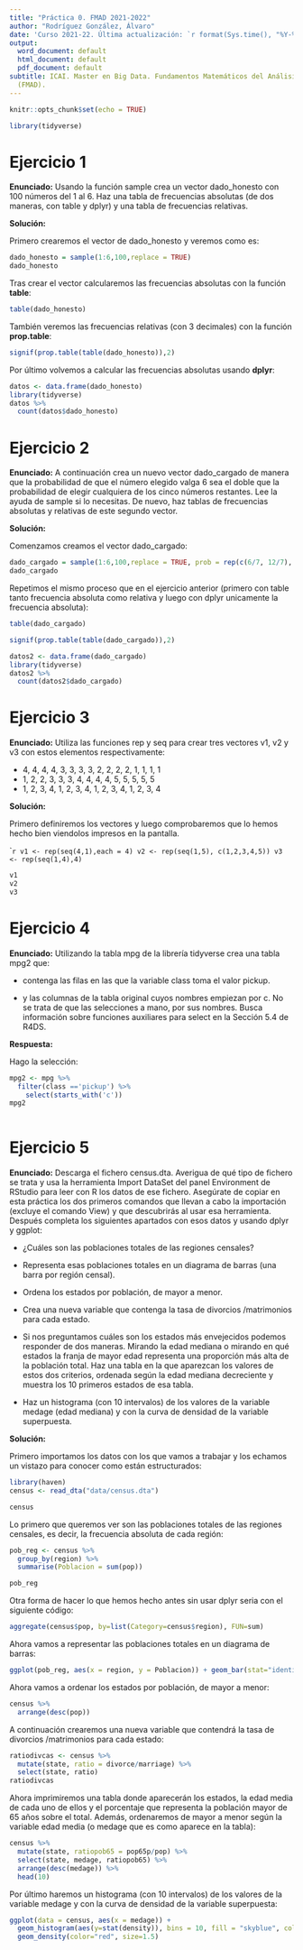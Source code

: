 ```yaml
---
title: "Práctica 0. FMAD 2021-2022"
author: "Rodríguez González, Álvaro"
date: 'Curso 2021-22. Última actualización: `r format(Sys.time(), "%Y-%m-%d")`'
output:
  word_document: default
  html_document: default
  pdf_document: default
subtitle: ICAI. Master en Big Data. Fundamentos Matemáticos del Análisis de Datos
  (FMAD).
---
```


```r
knitr::opts_chunk$set(echo = TRUE)
```

```r
library(tidyverse)
```


# Ejercicio 1

**Enunciado:** Usando la función sample crea un vector dado_honesto con 100 números del 1 al 6. Haz una tabla de frecuencias absolutas (de dos maneras, con table y dplyr) y una tabla de frecuencias relativas.



**Solución:**

Primero crearemos el vector de dado_honesto y veremos como es:

```r
dado_honesto = sample(1:6,100,replace = TRUE)
dado_honesto 
```

Tras crear el vector calcularemos las frecuencias absolutas con la función **table**:

```r
table(dado_honesto)
```

También veremos las frecuencias relativas (con 3 decimales) con la función **prop.table**:

```r
signif(prop.table(table(dado_honesto)),2)
```


Por último volvemos a calcular las frecuencias absolutas usando **dplyr**:


```r
datos <- data.frame(dado_honesto)
library(tidyverse)
datos %>% 
  count(datos$dado_honesto)
```


# Ejercicio 2

**Enunciado:** A continuación crea un nuevo vector dado_cargado de manera que la probabilidad de que el número elegido valga 6 sea el doble que la probabilidad de elegir cualquiera de los cinco números restantes. Lee la ayuda de sample si lo necesitas. De nuevo, haz tablas de frecuencias absolutas y relativas de este segundo vector.

**Solución:**

Comenzamos creamos el vector dado_cargado:

```r
dado_cargado = sample(1:6,100,replace = TRUE, prob = rep(c(6/7, 12/7), times = c(5, 1)))
dado_cargado
```

Repetimos el mismo proceso que en el ejercicio anterior (primero con table tanto frecuencia absoluta como relativa y luego con dplyr unicamente la frecuencia absoluta):

```r
table(dado_cargado)
```

```r
signif(prop.table(table(dado_cargado)),2)
```

```r
datos2 <- data.frame(dado_cargado)
library(tidyverse)
datos2 %>% 
  count(datos2$dado_cargado)
```

# Ejercicio 3

**Enunciado:** Utiliza las funciones rep y seq para crear tres vectores v1, v2 y v3 con estos elementos respectivamente:

- 4, 4, 4, 4, 3, 3, 3, 3, 2, 2, 2, 2, 1, 1, 1, 1
- 1, 2, 2, 3, 3, 3, 4, 4, 4, 4, 5, 5, 5, 5, 5
- 1, 2, 3, 4, 1, 2, 3, 4, 1, 2, 3, 4, 1, 2, 3, 4

**Solución:**

Primero definiremos los vectores y luego comprobaremos que lo hemos hecho bien viendolos impresos en la pantalla.

````r
v1 <- rep(seq(4,1),each = 4)
v2 <- rep(seq(1,5), c(1,2,3,4,5))
v3 <- rep(seq(1,4),4)
```

```r
v1
v2
v3
```


# Ejercicio 4 

**Enunciado:** Utilizando la tabla mpg de la librería tidyverse crea una tabla mpg2 que:

- contenga las filas en las que la variable class toma el valor pickup.

- y las columnas de la tabla original cuyos nombres empiezan por c. No se trata de que las selecciones a mano, por sus nombres. Busca información sobre funciones auxiliares para
select en la Sección 5.4 de R4DS.

**Respuesta:**

Hago la selección:

```r
mpg2 <- mpg %>%
  filter(class =='pickup') %>%
    select(starts_with('c')) 
mpg2
    
```


# Ejercicio 5

**Enunciado:** Descarga el fichero census.dta. Averigua de qué tipo de fichero se trata y usa la herramienta Import DataSet del panel Environment de RStudio para leer con R los datos de ese fichero. Asegúrate de copiar en esta práctica los dos primeros comandos que llevan a cabo la importación (excluye el comando View) y que descubrirás al usar esa herramienta. Después completa los siguientes apartados con esos datos y usando dplyr y ggplot:

- ¿Cuáles son las poblaciones totales de las regiones censales?

- Representa esas poblaciones totales en un diagrama de barras (una barra por región
censal).

- Ordena los estados por población, de mayor a menor.

- Crea una nueva variable que contenga la tasa de divorcios /matrimonios para cada
estado.

- Si nos preguntamos cuáles son los estados más envejecidos podemos responder de dos
maneras. Mirando la edad mediana o mirando en qué estados la franja de mayor edad representa una proporción más alta de la población total. Haz una tabla en la que aparezcan los valores de estos dos criterios, ordenada según la edad mediana decreciente y muestra los 10 primeros estados de esa tabla.

- Haz un histograma (con 10 intervalos) de los valores de la variable medage (edad mediana) y con la curva de densidad de la variable superpuesta.

**Solución:**

Primero importamos los datos con los que vamos a trabajar y los echamos un vistazo para conocer como están estructurados:

```r
library(haven)
census <- read_dta("data/census.dta")
```


```r
census
```

Lo primero que queremos ver son las poblaciones totales de las regiones censales, es decir, la frecuencia absoluta de cada región:

```r
pob_reg <- census %>%
  group_by(region) %>%
  summarise(Poblacion = sum(pop))

pob_reg

```

Otra forma de hacer lo que hemos hecho antes sin usar dplyr seria con el siguiente código:

```r
aggregate(census$pop, by=list(Category=census$region), FUN=sum)
```

Ahora vamos a representar las poblaciones totales en un diagrama de barras:

```r
ggplot(pob_reg, aes(x = region, y = Poblacion)) + geom_bar(stat="identity", position="stack")
```

Ahora vamos a ordenar los estados por población, de mayor a menor:

```r
census %>% 
  arrange(desc(pop))
```
A continuación crearemos una nueva variable que contendrá la tasa de divorcios /matrimonios para cada
estado:

```r
ratiodivcas <- census %>%
  mutate(state, ratio = divorce/marriage) %>%
  select(state, ratio)
ratiodivcas

```

Ahora imprimiremos una tabla donde aparecerán los estados, la edad media de cada uno de ellos y el porcentaje que representa la población mayor de 65 años sobre el total. Además, ordenaremos de mayor a menor según la variable edad media (o medage que es como aparece en la tabla):


```r
census %>%
  mutate(state, ratiopob65 = pop65p/pop) %>%
  select(state, medage, ratiopob65) %>%
  arrange(desc(medage)) %>%
  head(10)
```


Por último haremos un histograma (con 10 intervalos) de los valores de la variable medage y con la curva de densidad de la variable superpuesta:

```r
ggplot(data = census, aes(x = medage)) + 
  geom_histogram(aes(y=stat(density)), bins = 10, fill = "skyblue", color = "Black") +       
  geom_density(color="red", size=1.5)

```









